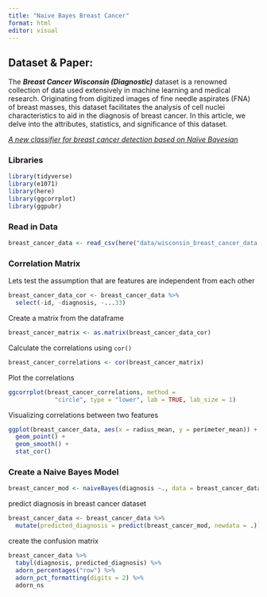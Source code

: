 ```yaml
---
title: "Naive Bayes Breast Cancer"
format: html
editor: visual
---
```


## Dataset & Paper:

The ***Breast Cancer Wisconsin (Diagnostic)*** dataset is a renowned collection of data used extensively in machine learning and medical research. Originating from digitized images of fine needle aspirates (FNA) of breast masses, this dataset facilitates the analysis of cell nuclei characteristics to aid in the diagnosis of breast cancer. In this article, we delve into the attributes, statistics, and significance of this dataset.

[*A new classifier for breast cancer detection based on Naïve Bayesian*](https://www.sciencedirect.com/science/article/abs/pii/S0263224115002419)

### Libraries

```r
library(tidyverse)
library(e1071)
library(here)
library(ggcorrplot)
library(ggpubr)

```

### Read in Data

```r
breast_cancer_data <- read_csv(here("data/wisconsin_breast_cancer_data.csv"))
```

### Correlation Matrix

Lets test the assumption that are features are independent from each other

```r
breast_cancer_data_cor <- breast_cancer_data %>% 
  select(-id, -diagnosis, -...33)
```

Create a matrix from the dataframe

```r
breast_cancer_matrix <- as.matrix(breast_cancer_data_cor)
```

Calculate the correlations using `cor()`

```r
breast_cancer_correlations <- cor(breast_cancer_matrix)
```

Plot the correlations

```r
ggcorrplot(breast_cancer_correlations, method = 
             "circle", type = "lower", lab = TRUE, lab_size = 1)
```

Visualizing correlations between two features

```r
ggplot(breast_cancer_data, aes(x = radius_mean, y = perimeter_mean)) + 
  geom_point() + 
  geom_smooth() + 
  stat_cor()
```

### Create a Naive Bayes Model

```r
breast_cancer_mod <- naiveBayes(diagnosis ~., data = breast_cancer_data)
```

predict diagnosis in breast cancer dataset

```r
breast_cancer_data <- breast_cancer_data %>% 
  mutate(predicted_diagnosis = predict(breast_cancer_mod, newdata = .))
```

create the confusion matrix

```r
breast_cancer_data %>% 
  tabyl(diagnosis, predicted_diagnosis) %>% 
  adorn_percentages("row") %>% 
  adorn_pct_formatting(digits = 2) %>% 
  adorn_ns
```
